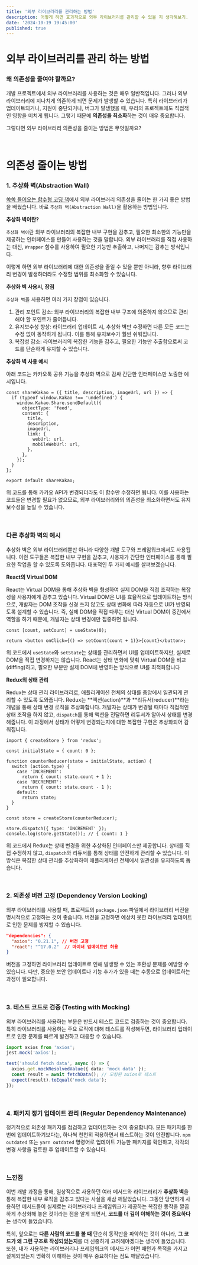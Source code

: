 ```yaml
---
title: '외부 라이브러리를 관리하는 방법'
description: 어떻게 하면 효과적으로 외부 라이브러리를 관리할 수 있을 지 생각해보기.
date: '2024-10-19 19:45:00'
published: true
---
```


# 외부 라이브러리를 관리 하는 방법

### 왜 의존성을 줄여야 할까요?

개발 프로젝트에서 외부 라이브러리를 사용하는 것은 매우 일반적입니다.
그러나 외부 라이브러리에 지나치게 의존하게 되면 문제가 발생할 수 있습니다.
특히 라이브러리가 업데이트되거나, 지원이 중단되거나, 버그가 발생했을 때, 우리의 프로젝트에도 직접적인 영향을 미치게 됩니다.
그렇기 때문에 **의존성을 최소화**하는 것이 매우 중요합니다.

그렇다면 외부 라이브러리 의존성을 줄이는 방법은 무엇일까요?

<br />

# 의존성 줄이는 방법

### 1. 추상화 벽(Abstraction Wall)

[쏙쏙 들어오는 함수형 코딩 책](http://www.yes24.com/Product/Goods/108748841)에서 외부 라이브러리 의존성을 줄이는 한 가지 좋은 방법을 배웠습니다. 바로 `추상화 벽(Abstraction Wall)`을 활용하는 방법입니다.

**추상화 벽이란?**

`추상화 벽이`란 외부 라이브러리의 복잡한 내부 구현을 감추고, 필요한 최소한의 기능만을 제공하는 인터페이스를 만들어 사용하는 것을 말합니다.
외부 라이브러리를 직접 사용하는 대신, `Wrapper` 함수를 사용하여 필요한 기능만 추출하고, 나머지는 감추는 방식입니다.

이렇게 하면 외부 라이브러리에 대한 의존성을 줄일 수 있을 뿐만 아니라, 향후 라이브러리 변경이 발생하더라도 수정할 범위를 최소화할 수 있습니다.

**추상화 벽 사용시, 장점**

`추상화 벽`을 사용하면 여러 가지 장점이 있습니다.

1. 관리 포인트 감소: 외부 라이브러리의 복잡한 내부 구조에 의존하지 않으므로 관리해야 할 포인트가 줄어듭니다.
2. 유지보수성 향상: 라이브러리 업데이트 시, 추상화 벽만 수정하면 다른 모든 코드는 수정 없이 동작하게 됩니다. 이를 통해 유지보수가 훨씬 쉬워집니다.
3. 복잡성 감소: 라이브러리의 복잡한 기능을 감추고, 필요한 기능만 추출함으로써 코드를 단순하게 유지할 수 있습니다.

**추상화 벽 사용 예시**

아래 코드는 카카오톡 공유 기능을 추상화 벽으로 감싸 간단한 인터페이스만 노출한 예시입니다.

```tsx
const shareKakao = ({ title, description, imageUrl, url }) => {
  if (typeof window.Kakao !== 'undefined') {
    window.Kakao.Share.sendDefault({
      objectType: 'feed',
      content: {
        title,
        description,
        imageUrl,
        link: {
          webUrl: url,
          mobileWebUrl: url,
        },
      },
    });
  }
};

export default shareKakao;
```

위 코드를 통해 카카오 API가 변경되더라도 이 함수만 수정하면 됩니다. 이를 사용하는 코드들은 변경할 필요가 없으므로, 외부 라이브러리와의 의존성을 최소화하면서도 유지보수성을 높일 수 있습니다.

<br />

### 다른 추상화 벽의 예시

추상화 벽은 외부 라이브러리뿐만 아니라 다양한 개발 도구와 프레임워크에서도 사용됩니다. 이런 도구들은 복잡한 내부 구현을 감추고, 사용자가 간단한 인터페이스를 통해 필요한 작업을 할 수 있도록 도와줍니다. 대표적인 두 가지 예시를 살펴보겠습니다.

**React의 Virtual DOM**

React는 Virtual DOM을 통해 추상화 벽을 형성하여 실제 DOM을 직접 조작하는 복잡성을 사용자에게 감추고 있습니다.
Virtual DOM은 UI를 효율적으로 업데이트하는 방식으로, 개발자는 DOM 조작을 신경 쓰지 않고도 상태 변화에 따라 자동으로 UI가 반영되도록 설계할 수 있습니다.
즉, 실제 DOM을 직접 다루는 대신 Virtual DOM이 중간에서 역할을 하기 때문에, 개발자는 상태 변경에만 집중하면 됩니다.

```tsx
const [count, setCount] = useState(0);

return <button onClick={() => setCount(count + 1)}>{count}</button>;
```

위 코드에서 `useState`와 `setState`는 상태를 관리하면서 UI를 업데이트하지만, 실제로 DOM을 직접 변경하지는 않습니다.
React는 상태 변화에 맞춰 Virtual DOM을 비교(diffing)하고, 필요한 부분만 실제 DOM에 반영하는 방식으로 UI를 최적화합니다

**Redux의 상태 관리**

Redux는 상태 관리 라이브러리로, 애플리케이션 전체의 상태를 중앙에서 일관되게 관리할 수 있도록 도와줍니다.
Redux는 **액션(action)**과 **리듀서(reducer)**라는 개념을 통해 상태 변경 로직을 추상화합니다.
개발자는 상태가 변경될 때마다 직접적인 상태 조작을 하지 않고, `dispatch`를 통해 액션을 전달하면 리듀서가 알아서 상태를 변경해줍니다.
이 과정에서 상태가 어떻게 변경되는지에 대한 복잡한 구현은 추상화되어 감춰집니다.

```tsx
import { createStore } from 'redux';

const initialState = { count: 0 };

function counterReducer(state = initialState, action) {
  switch (action.type) {
    case 'INCREMENT':
      return { count: state.count + 1 };
    case 'DECREMENT':
      return { count: state.count - 1 };
    default:
      return state;
  }
}

const store = createStore(counterReducer);

store.dispatch({ type: 'INCREMENT' });
console.log(store.getState()); // { count: 1 }
```

위 코드에서 Redux는 상태 변경을 위한 추상화된 인터페이스만 제공합니다. 상태를 직접 수정하지 않고, `dispatch`와 리듀서를 통해 상태를 안전하게 관리할 수 있습니다. 이 방식은 복잡한 상태 관리를 추상화하여 애플리케이션 전체에서 일관성을 유지하도록 돕습니다.

<br />

### 2. 의존성 버전 고정 (Dependency Version Locking)

외부 라이브러리를 사용할 때, 프로젝트의 `package.json` 파일에서 라이브러리 버전을 명시적으로 고정하는 것이 좋습니다. 버전을 고정하면 예상치 못한 라이브러리 업데이트로 인한 문제를 방지할 수 있습니다.

```json
"dependencies": {
  "axios": "0.21.1", // 버전 고정
  "react": "^17.0.2"  // 마이너 업데이트만 허용
}
```

버전을 고정하면 라이브러리 업데이트로 인해 발생할 수 있는 호환성 문제를 예방할 수 있습니다. 다만, 중요한 보안 업데이트나 기능 추가가 있을 때는 수동으로 업데이트하는 과정이 필요합니다.

<br />

### 3. 테스트 코드로 검증 (Testing with Mocking)

외부 라이브러리를 사용하는 부분은 반드시 테스트 코드로 검증하는 것이 중요합니다. 특히 라이브러리를 사용하는 주요 로직에 대해 테스트를 작성해두면, 라이브러리 업데이트로 인한 문제를 빠르게 발견하고 대응할 수 있습니다.

```ts
import axios from 'axios';
jest.mock('axios');

test('should fetch data', async () => {
  axios.get.mockResolvedValue({ data: 'mock data' });
  const result = await fetchData(); // 모킹된 axios로 테스트
  expect(result).toEqual('mock data');
});
```

<br />

### 4. 패키지 정기 업데이트 관리 (Regular Dependency Maintenance)

정기적으로 의존성 패키지를 점검하고 업데이트하는 것이 중요합니다. 모든 패키지를 한 번에 업데이트하기보다는, 하나씩 천천히 적용하면서 테스트하는 것이 안전합니다. `npm outdated` 또는 `yarn outdated` 명령어로 업데이트 가능한 패키지를 확인하고, 각각의 변경 사항을 검토한 후 업데이트할 수 있습니다.

<br />

### 느낀점

이번 개발 과정을 통해, 일상적으로 사용하던 여러 메서드와 라이브러리가 **추상화 벽**을 통해 복잡한 내부 로직을 감추고 있다는 사실을 새삼 깨달았습니다. 그동안 당연하게 사용하던 메서드들이 실제로는 라이브러리나 프레임워크가 제공하는 복잡한 동작을 깔끔하게 추상화해 놓은 것이라는 점을 알게 되면서, **코드를 더 깊이 이해하는 것이 중요하다**는 생각이 들었습니다.

특히, 앞으로는 **다른 사람의 코드를 볼 때** 단순히 동작만을 파악하는 것이 아니라, **그 코드가 왜 그런 구조로 작성되었는지**를 더 신중하게 고려해야겠다는 생각이 들었습니다. 또한, 내가 사용하는 라이브러리나 프레임워크의 메서드가 어떤 패턴과 목적을 가지고 설계되었는지 명확히 이해하는 것이 매우 중요하다는 점도 깨달았습니다.
